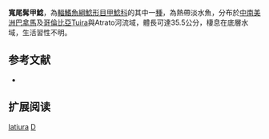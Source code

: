 {{Speciesbox
| name = 寬尾髯甲鯰
| image = 
| image_width = 250px
| image_caption = 
| status = NE
| status_system = IUCN3.1
| genus = Dasyloricaria
| species = latiura
| authority = Eigenmann & Vance, 1912
| synonyms = *''Loricaria filamentosa latiura '',Eigenmann & Vance, 1912 
}}

'''寬尾髯甲鯰'''，為[[輻鰭魚綱|輻鰭魚綱]][[鯰形目|鯰形目]][[甲鯰科|甲鯰科]]的其中一[[種|種]]，為熱帶淡水魚，分布於[[中南美洲|中南美洲]][[巴拿馬|巴拿馬]]及[[哥倫比亞|哥倫比亞]]Tuira與Atrato河流域，體長可達35.5公分，棲息在底層水域，生活習性不明。
==参考文献==
*{{FishBase_species|genus=Dasyloricaria|species=latiura|year=2014|month=11}}

== 扩展阅读 ==
{{refbegin}}
{{wikispecies-inline|Dasyloricaria latiura|寬尾髯甲鯰}}
{{refend}}
{{Taxonbar|from=Q3759303}}

[[Category:髯甲鯰屬|latiura]]
[[Category:1912年描述的魚類|D]]